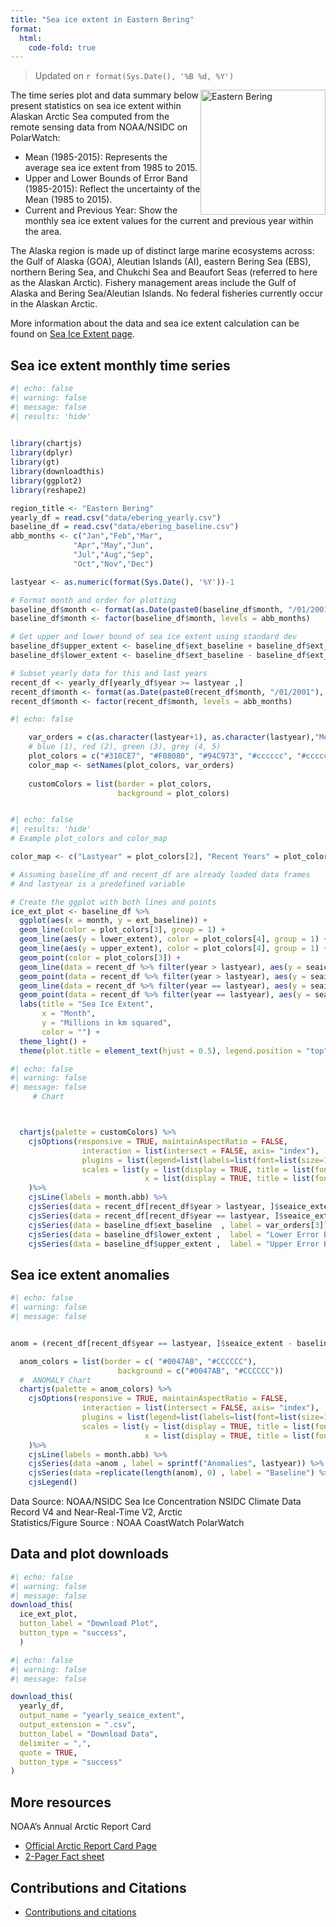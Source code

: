 ```yaml
---
title: "Sea ice extent in Eastern Bering"
format: 
  html:
    code-fold: true
---
```



> Updated on `r format(Sys.Date(), '%B %d, %Y')`

<img src="img/ebering.png" alt="Eastern Bering" style="float: right; width: 200px;"/>


The time series plot and data summary below present statistics on sea ice extent within Alaskan Arctic Sea
computed from the remote sensing data from NOAA/NSIDC on PolarWatch:

* Mean (1985-2015): Represents the average sea ice extent from 1985 to 2015.
* Upper and Lower Bounds of Error Band (1985-2015): Reflect the uncertainty of the Mean (1985 to 2015).
* Current and Previous Year: Show the monthly sea ice extent values for the current and previous year within the area.

The Alaska region is made up of distinct large marine ecosystems across: the Gulf of Alaska (GOA), Aleutian Islands (AI), eastern Bering Sea (EBS), northern Bering Sea, and Chukchi Sea and Beaufort Seas (referred to here as the Alaskan Arctic). Fishery management areas include the Gulf of Alaska and Bering Sea/Aleutian Islands. No federal fisheries currently occur in the Alaskan Arctic.

More information about the data and sea ice extent calculation can be found on [Sea Ice Extent page](extent.html).


## Sea ice extent monthly time series

```r
#| echo: false
#| warning: false
#| message: false
#| results: 'hide'

 
library(chartjs)
library(dplyr)
library(gt)
library(downloadthis)
library(ggplot2)
library(reshape2)

region_title <- "Eastern Bering"
yearly_df = read.csv("data/ebering_yearly.csv")
baseline_df = read.csv("data/ebering_baseline.csv")
abb_months <- c("Jan","Feb","Mar",
              "Apr","May","Jun",
              "Jul","Aug","Sep",
              "Oct","Nov","Dec")

lastyear <- as.numeric(format(Sys.Date(), '%Y'))-1

# Format month and order for plotting
baseline_df$month <- format(as.Date(paste0(baseline_df$month, "/01/2001"), "%m/%d/%Y"), "%b")
baseline_df$month <- factor(baseline_df$month, levels = abb_months)

# Get upper and lower bound of sea ice extent using standard dev
baseline_df$upper_extent <- baseline_df$ext_baseline + baseline_df$ext_std
baseline_df$lower_extent <- baseline_df$ext_baseline - baseline_df$ext_std

# Subset yearly data for this and last years 
recent_df <- yearly_df[yearly_df$year >= lastyear ,]
recent_df$month <- format(as.Date(paste0(recent_df$month, "/01/2001"), "%m/%d/%Y"), "%b")
recent_df$month <- factor(recent_df$month, levels = abb_months)

```
```r
#| echo: false

    var_orders = c(as.character(lastyear+1), as.character(lastyear),"Mean (1985-2015)", "1985-2022")
    # blue (1), red (2), green (3), grey (4, 5)
    plot_colors = c("#318CE7", "#F08080", "#94C973", "#cccccc", "#cccccc", "#cccccc")
    color_map <- setNames(plot_colors, var_orders)
 
    customColors = list(border = plot_colors,
                        background = plot_colors)



```

```r
#| echo: false
#| results: 'hide'
# Example plot_colors and color_map

color_map <- c("Lastyear" = plot_colors[2], "Recent Years" = plot_colors[1], "Baseline" = plot_colors[3])

# Assuming baseline_df and recent_df are already loaded data frames
# And lastyear is a predefined variable

# Create the ggplot with both lines and points
ice_ext_plot <- baseline_df %>%
  ggplot(aes(x = month, y = ext_baseline)) +
  geom_line(color = plot_colors[3], group = 1) +
  geom_line(aes(y = lower_extent), color = plot_colors[4], group = 1) +
  geom_line(aes(y = upper_extent), color = plot_colors[4], group = 1) +
  geom_point(color = plot_colors[3]) +
  geom_line(data = recent_df %>% filter(year > lastyear), aes(y = seaice_extent), color = plot_colors[1], group = 1) +
  geom_point(data = recent_df %>% filter(year > lastyear), aes(y = seaice_extent), color = plot_colors[1]) +
  geom_line(data = recent_df %>% filter(year == lastyear), aes(y = seaice_extent), color = plot_colors[2], group = 1) +
  geom_point(data = recent_df %>% filter(year == lastyear), aes(y = seaice_extent), color = plot_colors[2]) +
  labs(title = "Sea Ice Extent",
       x = "Month",
       y = "Millions in km squared",
       color = "") +
  theme_light() +
  theme(plot.title = element_text(hjust = 0.5), legend.position = "top")

```



```r
#| echo: false
#| warning: false
#| message: false
     # Chart



  chartjs(palette = customColors) %>%
    cjsOptions(responsive = TRUE, maintainAspectRatio = FALSE,
                interaction = list(intersect = FALSE, axis= "index"),
                plugins = list(legend=list(labels=list(font=list(size=15))), title = list(font=list(size=15), display = TRUE, text = paste0('Monthly Sea Ice Extent: ', region_title))),
                scales = list(y = list(display = TRUE, title = list(font=list(size=15),display = TRUE, text = 'Million square km')),
                              x = list(display = TRUE, title = list(font=list(size=15),display = TRUE, text = 'Month')))
    )%>%
    cjsLine(labels = month.abb) %>%
    cjsSeries(data = recent_df[recent_df$year > lastyear, ]$seaice_extent  , label = var_orders[1]) %>%
    cjsSeries(data = recent_df[recent_df$year == lastyear, ]$seaice_extent  , label = var_orders[2]) %>%
    cjsSeries(data = baseline_df$ext_baseline  , label = var_orders[3]) %>%
    cjsSeries(data = baseline_df$lower_extent ,  label = "Lower Error Bound : (1985-2015)") %>%
    cjsSeries(data = baseline_df$upper_extent ,  label = "Upper Error Bound: (1985-2015)")

```


## Sea ice extent anomalies

```r
#| echo: false
#| warning: false
#| message: false


anom = (recent_df[recent_df$year == lastyear, ]$seaice_extent - baseline_df$ext_baseline)

  anom_colors = list(border = c( "#0047AB", "#CCCCCC"),
                        background = c("#0047AB", "#CCCCCC"))
  #  ANOMALY Chart
  chartjs(palette = anom_colors) %>%
    cjsOptions(responsive = TRUE, maintainAspectRatio = FALSE,
                interaction = list(intersect = FALSE, axis= "index"),
                plugins = list(legend=list(labels=list(font=list(size=15))),title = list(font=list(size=15),display = TRUE, text = sprintf("Y%4d Sea Ice Extent Anomalies : %s", lastyear, region_title))),
                scales = list(y = list(display = TRUE, title = list(font=list(size=15),display = TRUE, text = 'Million square km')),
                              x = list(display = TRUE, title = list(font=list(size=15),display = TRUE, text = 'Month')))
    )%>%
    cjsLine(labels = month.abb) %>%
    cjsSeries(data =anom , label = sprintf("Anomalies", lastyear)) %>%
    cjsSeries(data =replicate(length(anom), 0) , label = "Baseline") %>%
    cjsLegend()

```

Data Source: NOAA/NSIDC Sea Ice Concentration NSIDC Climate Data Record V4 and Near-Real-Time V2, Arctic <br/>
Statistics/Figure Source : NOAA CoastWatch PolarWatch 


## Data and plot downloads
:::{layout-ncol="4"}

```r
#| echo: false
#| warning: false
#| message: false
download_this(
  ice_ext_plot,
  button_label = "Download Plot",
  button_type = "success",
  )
```

```r
#| echo: false
#| warning: false
#| message: false

download_this(
  yearly_df,
  output_name = "yearly_seaice_extent",
  output_extension = ".csv",
  button_label = "Download Data",
  delimiter = ",",   
  quote = TRUE,
  button_type = "success"
)
```
:::


## More resources

NOAA's Annual Arctic Report Card

  * [Official Arctic Report Card Page](https://arctic.noaa.gov/report-card/report-card-2023/videos-and-animations-2023/)
  * [2-Pager Fact sheet](https://docs.google.com/presentation/d/1TaKzJqPx-OeYcCZZLVqcPx0n4ilq7NKBaG1Qfwp-anE/edit#slide=id.g192e9543f73_0_16)


## Contributions and Citations

* [Contributions and citations](citations.html)
